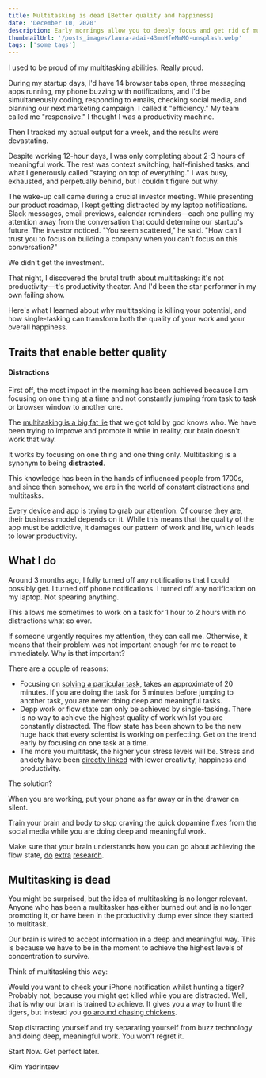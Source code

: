 ```yaml
---
title: Multitasking is dead [Better quality and happiness]
date: 'December 10, 2020'
description: Early mornings allow you to deeply focus and get rid of multitasking
thumbnailUrl: '/posts_images/laura-adai-43mnHfeMmMQ-unsplash.webp'
tags: ['some tags']
---
```

I used to be proud of my multitasking abilities. Really proud.

During my startup days, I'd have 14 browser tabs open, three messaging apps running, my phone buzzing with notifications, and I'd be simultaneously coding, responding to emails, checking social media, and planning our next marketing campaign. I called it "efficiency." My team called me "responsive." I thought I was a productivity machine.

Then I tracked my actual output for a week, and the results were devastating.

Despite working 12-hour days, I was only completing about 2-3 hours of meaningful work. The rest was context switching, half-finished tasks, and what I generously called "staying on top of everything." I was busy, exhausted, and perpetually behind, but I couldn't figure out why.

The wake-up call came during a crucial investor meeting. While presenting our product roadmap, I kept getting distracted by my laptop notifications. Slack messages, email previews, calendar reminders—each one pulling my attention away from the conversation that could determine our startup's future. The investor noticed. "You seem scattered," he said. "How can I trust you to focus on building a company when you can't focus on this conversation?"

We didn't get the investment.

That night, I discovered the brutal truth about multitasking: it's not productivity—it's productivity theater. And I'd been the star performer in my own failing show.

Here's what I learned about why multitasking is killing your potential, and how single-tasking can transform both the quality of your work and your overall happiness.

## Traits that enable better quality

#### Distractions

First off, the most impact in the morning has been achieved because I am focusing on one thing at a time and not constantly jumping from task to task or browser window to another one.

The [multitasking is a big fat lie](https://www.jstor.org/stable/43152412) that we got told by god knows who. We have been trying to improve and promote it while in reality, our brain doesn't work that way.

It works by focusing on one thing and one thing only. Multitasking is a synonym to being **distracted**.

This knowledge has been in the hands of influenced people from 1700s, and since then somehow, we are in the world of constant distractions and multitasks.

Every device and app is trying to grab our attention. Of course they are, their business model depends on it. While this means that the quality of the app must be addictive, it damages our pattern of work and life, which leads to lower productivity.

## What I do

Around 3 months ago, I fully turned off any notifications that I could possibly get. I turned off phone notifications. I turned off any notification on my laptop. Not spearing anything.

This allows me sometimes to work on a task for 1 hour to 2 hours with no distractions what so ever. 

If someone urgently requires my attention, they can call me. Otherwise, it means that their problem was not important enough for me to react to immediately. Why is that important? 

There are a couple of reasons:

- Focusing on [solving a particular task](https://www.jstor.org/stable/43152412), takes an approximate of 20 minutes. If you are doing the task for 5 minutes before jumping to another task, you are never doing deep and meaningful tasks.
- Depp work or flow state can only be achieved by single-tasking. There is no way to achieve the highest quality of work whilst you are constantly distracted. The flow state has been shown to be the new huge hack that every scientist is working on perfecting. Get on the trend early by focusing on one task at a time.
- The more you multitask, the higher your stress levels will be. Stress and anxiety have been [directly linked](https://journals.sagepub.com/doi/abs/10.2466/pms.1999.88.2.409) with lower creativity, happiness and productivity.

The solution? 

When you are working, put your phone as far away or in the drawer on silent.

Train your brain and body to stop craving the quick dopamine fixes from the social media while you are doing deep and meaningful work.

Make sure that your brain understands how you can go about achieving the flow state, [do](https://klimy.co/blog/impact-through-motion) [extra](https://klimy.co/blog/what-writing-can-do) [research](https://klimy.co/blog/not-having-structure-ship).

## Multitasking is dead

You might be surprised, but the idea of multitasking is no longer relevant. Anyone who has been a multitasker has either burned out and is no longer promoting it, or have been in the productivity dump ever since they started to multitask.

Our brain is wired to accept information in a deep and meaningful way. This is because we have to be in the moment to achieve the highest levels of concentration to survive.

Think of multitasking this way:

Would you want to check your iPhone notification whilst hunting a tiger? Probably not, because you might get killed while you are distracted. Well, that is why our brain is trained to achieve. It gives you a way to hunt the tigers, but instead you [go around chasing chickens](https://klimy.co/blog/the-world-doesnt-stop-when-you-are-tired).

Stop distracting yourself and try separating yourself from buzz technology and doing deep, meaningful work. You won't regret it.

Start Now. Get perfect later.

Klim Yadrintsev